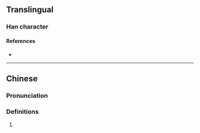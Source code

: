 {{character info}}
==Translingual==

===Han character===
{{Han char|rn=86|rad=火|as=12|sn=16|four=|canj=FTCL|ids=⿰火斯}}

====References====
* {{Han ref|kx=0683.010|dkj=19413|dj=1095.030|hdz=32232.060|uh=71CD|ud=29133}}

----

==Chinese==
{{zh-forms}}

===Pronunciation===
{{zh-pron
|m=sī
|c=si1
|mc=y
|oc=y
|ma=
|cat=
}}

===Definitions===
{{zh-hanzi}}

# {{rfdef|1=zh}}